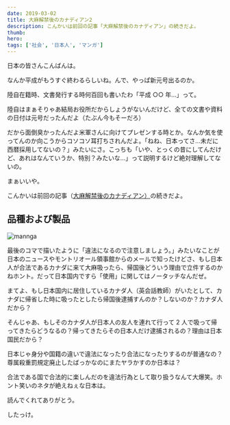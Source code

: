 ```yaml
---
date: 2019-03-02
title: 大麻解禁後のカナディアン2
description: こんかいは前回の記事「大麻解禁後のカナディアン」の続きだよ。
thumb:
hero:
tags: ['社会', '日本人', 'マンガ']
---
```


日本の皆さんこんばんは。

なんか平成がもうすぐ終わるらしいね。んで、やっぱ新元号出るのか。

陸自在籍時、文書発行する時何百回も書いたわ「平成 ○○ 年…」って。

陸自はまぁそりゃあ結局お役所だからしょうがないんだけど、全ての文書や資料の日付は元号だったんだよ（たぶん今もそーだろ）

だから面倒臭かったんだよ米軍さんに向けてプレゼンする時とか。なんか気を使ってんのか向こうからコソコソ耳打ちされんだよ。「ねね、日本ってさ…未だに西暦採用してないの？」みたいにさ。こっちも「いや、とっくの昔にしてんだけど、あれはなんていうか、特別？みたいな…」って説明するけど絶対理解してないの。

まぁいいや。

こんかいは前回の記事（[大麻解禁後のカナディアン）](/blog/cannabis '前回の記事')の続きだよ。

## 品種および製品

![mannga](../../images/posts/cannabis-japan-news/manga-cannabis.jpg)

最後のコマで描いたように「違法になるので注意しましょう。」みたいなことが日本のニュースやモントリオール領事館からのメールで知ったけどさ、もし日本人が合法であるカナダに来て大麻吸ったら、帰国後どういう理由で立件するのかねホント。だって日本国内ですら「使用」に関してはノータッチなんだぜ。

まてよ、もし日本国内に居住しているカナダ人（英会話教師）がいたとして、カナダに帰省した時に吸ったとしたら帰国後逮捕すんのか？しないのか？カナダ人だから？

そんじゃあ、もしそのカナダ人が日本人の友人を連れて行って 2 人で吸って帰ってきたらどうなるの？帰ってきたらその日本人だけ逮捕されるの？理由は日本国民だから？

日本じゃ身分や国籍の違いで違法になったり合法になったりするのが普通なの？尊属殺重罰規定廃止したばっかなのにまたヤラかすのか日本は？

合法である国で合法的に楽しんだのを違法行為として取り扱うなんて大爆笑。ホント笑いのネタが絶えねぇな日本は。

読んでくれてありがとう。

したっけ。
